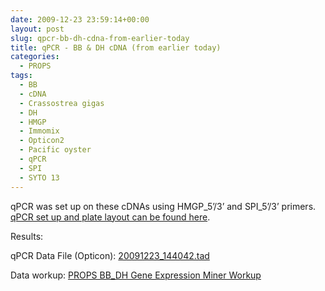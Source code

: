 ```yaml
---
date: 2009-12-23 23:59:14+00:00
layout: post
slug: qpcr-bb-dh-cdna-from-earlier-today
title: qPCR - BB & DH cDNA (from earlier today)
categories:
  - PROPS
tags:
  - BB
  - cDNA
  - Crassostrea gigas
  - DH
  - HMGP
  - Immomix
  - Opticon2
  - Pacific oyster
  - qPCR
  - SPI
  - SYTO 13
---
```


qPCR was set up on these cDNAs using HMGP_5'/3' and SPI_5'/3' primers. [qPCR set up and plate layout can be found here](https://eagle.fish.washington.edu/Arabidopsis/Notebook%20Workup%20Files/20091223-02.jpg).

Results:

qPCR Data File (Opticon): [20091223_144042.tad](https://eagle.fish.washington.edu/Arabidopsis/qPCR/Opticon/20091223_144042.tad)

Data workup: [PROPS BB_DH Gene Expression Miner Workup](https://docs.google.com/spreadsheet/ccc?key=0AmS_90rPaQMzdHNfWS1oUHUxNFNwci1zcmhhWjhzZnc&usp=sharing)
